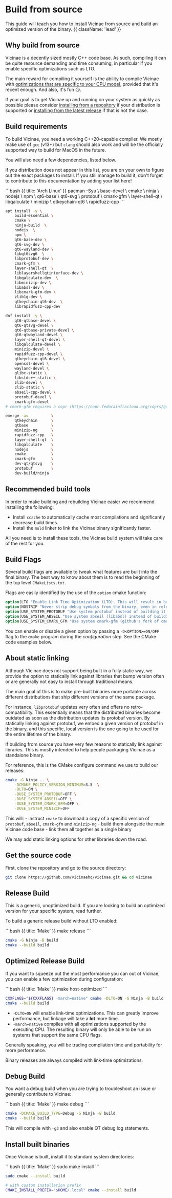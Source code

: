 # Build from source

This guide will teach you how to install Vicinae from source and build an optimized version of the binary. {{ className: 'lead' }}

## Why build from source 

Vicinae is a decently sized mostly C++ code base. As such, compiling it can be quite resource demanding and time consuming, in particular if you enable specific optimizations such as LTO.

The main reward for compiling it yourself is the ability to compile Vicinae with [optimizations that are specific to your CPU model](/build#optimized-build), provided that it's recent enough. And also, it's fun 😏.

If your goal is to get Vicinae up and running on your system as quickly as possible please consider [installing from a repository](/repo-install) if your distribution is supported or [installing from the latest release](/release-install) if that is not the case.

## Build requirements

To build Vicinae, you need a working C++20-capable compiler. We mostly make use of `gcc` (v13+) but `clang` should also work and will be the officially supported way to build for MacOS in the future.

You will also need a few dependencies, listed below.

If you distribution does not appear in this list, you are on your own to figure out the exact packages to install. 
If you still manage to build it, don't forget to contribute to this documentation by adding your list here!

<CodeGroup title="Install dependencies">
```bash {{ title: 'Arch Linux' }}
pacman -Syu			\
    base-devel 		\
    cmake			\
    ninja			\
    nodejs			\
    npm				\
    qt6-base		\
    qt6-svg			\
    protobuf		\
    cmark-gfm		\
    layer-shell-qt 	\
    libqalculate 	\
    minizip			\
    qtkeychain-qt6	\
    rapidfuzz-cpp
```

```bash {{ title: 'Ubuntu' }}
apt install -y \
    build-essential \
    cmake \
    ninja-build  \
    nodejs  \
    npm \
    qt6-base-dev \
    qt6-svg-dev \
    qt6-wayland-dev \
    libqt6svg6  \
    libprotobuf-dev \
    cmark-gfm \
    layer-shell-qt  \
    liblayershellqtinterface-dev \
    libqalculate-dev  \
    libminizip-dev \
    libabsl-dev \
    libcmark-gfm-dev \
    zlib1g-dev \
    qtkeychain-qt6-dev  \
    librapidfuzz-cpp-dev
```

```bash {{ title: 'Fedora' }}
dnf install -y \
    qt6-qtbase-devel \
    qt6-qtsvg-devel \
    qt6-qtbase-private-devel \
    qt6-qtwayland-devel \
    layer-shell-qt-devel \
    libqalculate-devel \
    minizip-devel \
    rapidfuzz-cpp-devel \
    qtkeychain-qt6-devel \
    openssl-devel \
    wayland-devel \
    glibc-static \
    libstdc++-static \
    zlib-devel \
    zlib-static \
    abseil-cpp-devel \
    protobuf-devel \
    cmark-gfm-devel
# cmark-gfm requires a copr (https://copr.fedorainfracloud.org/coprs/quadratech188/cmark-gfm/)
```

```bash {{ title: 'Gentoo Linux' }}
emerge -av			\
	qtkeychain		\
	qtbase			\
	minizip-ng		\
	rapidfuzz-cpp	\
	layer-shell-qt	\
	libqalculate	\
	nodejs			\
	cmake			\
	cmark-gfm		\
	dev-qt/qtsvg	\
	protobuf		\
	dev-build/ninja
```
</CodeGroup>

## Recommended build tools

In order to make building and rebuilding Vicinae easier we recommend installing the following:

- Install `ccache` to automatically cache most compilations and significantly decrease build times.
- Install the `mold` linker to link the Vicinae binary significantly faster.

All you need is to install these tools, the Vicinae build system will take care of the rest for you.

## Build Flags

Several build flags are available to tweak what features are built into the final binary.
The best way to know about them is to read the beginning of the top level `CMakeLists.txt`.

Flags are easily identified by the use of the `option` cmake function:

```cmake
option(LTO "Enable Link Time Optimization (LTO). This will result in better performance, but greatly increased compile time." OFF)
option(NOSTRIP "Never strip debug symbols from the binary, even in release mode. Note that symbols are never stripped for debug releases." OFF)
option(USE_SYSTEM_PROTOBUF "Use system protobuf instead of building it from source" ON)
option(USE_SYSTEM_ABSEIL "Use system abseil (libabsl) instead of building it from source" ON)
option(USE_SYSTEM_CMARK_GFM "Use system cmark-gfm (github's fork of cmark) instead of building it from source" ON)
```

You can enable or disable a given option by passing a `-D<OPTION>=ON/OFF` flag to the `cmake` program during the *configuration* step. See the CMake code examples below.

## About static linking

Although Vicinae does not support being built in a fully static way, we provide the option to statically link against libraries that bump version often
or are generally not easy to install through traditional means.

The main goal of this is to make pre-built binaries more portable across different distributions that ship different versions of the same package.

For instance, `libprotobuf` updates very often and offers no retro-compatibility. This essentially means that the distributed binaries become outdated as soon as the distribution updates
its protobuf version. By statically linking against protobuf, we embed a given version of protobuf in the binary, and this specific, local version is the one going to be used for the entire lifetime of the binary.

<Warning>
If building from source you have very few reasons to statically link against libraries. This is mostly intended to help people packaging Vicinae as a standalone binary.
</Warning>

For reference, this is the CMake configure command we use to build our releases:

```bash
cmake -G Ninja .. \
	-DCMAKE_POLICY_VERSION_MINIMUM=3.5  \
	-DLTO=ON \
	-DUSE_SYSTEM_PROTOBUF=OFF \
	-DUSE_SYSTEM_ABSEIL=OFF \
	-DUSE_SYSTEM_CMARK_GFM=OFF \
	-DUSE_SYSTEM_MINIZIP=OFF
```

This will:
	- instruct `cmake` to download a copy of a specific version of `protobuf`, `abseil`, `cmark-gfm` and `minizip-ng`
	- build them alongside the main Vicinae code base
	- link them all together as a single binary

<Note>
We may add static linking options for other libraries down the road.
</Note>


## Get the source code

First, clone the repository and go to the source directory:

```bash {{ title: 'Clone repo' }}
git clone https://github.com/vicinaehq/vicinae.git && cd vicinae
```

## Release Build

<Warning>
This is a generic, unoptimized build. If you are looking to build an optimized version for your specific system, read further.
</Warning>

To build a generic release build without LTO enabled:

<CodeGroup>
```bash {{ title: 'Make' }}
make release
```

```bash {{ title: 'CMake' }}
cmake -G Ninja -B build
cmake --build build 
```
</CodeGroup>

## Optimized Release Build

If you want to squeeze out the most performance you can out of Vicinae, you can enable a few optimization during configuration:

<CodeGroup>
```bash {{ title: 'Make' }}
make host-optimized
```

```bash {{ title: 'CMake' }}
CXXFLAGS="${CXXFLAGS} -march=native" cmake -DLTO=ON -G Ninja -B build
cmake --build build 
```
</CodeGroup>

- `-DLTO=ON` will enable link-time optimizations. This can greatly improve performance, but linkage will take a **lot** more time.
- `-march=native` compiles with all optimizations supported by the executing CPU. The resulting binary will only be able to be run on systems that support the same CPU flags.

Generally speaking, you will be trading compilation time and portability for more performance.

<Note>
Binary releases are always compiled with link-time optimizations.
</Note>

## Debug Build

You want a debug build when you are trying to troubleshoot an issue or generally contribute to Vicinae:

<CodeGroup>
```bash {{ title: 'Make' }}
make debug
```

```bash {{ title: 'CMake' }}
cmake -DCMAKE_BUILD_TYPE=Debug -G Ninja -B build
cmake --build build 
```
</CodeGroup>

This will compile with `-g3` and also enable QT debug log statements.

## Install built binaries

Once Vicinae is built, install it to standard system directories:

<CodeGroup>
```bash {{ title: 'Make' }}
sudo make install
```

```bash {{ title: 'CMake' }}
sudo cmake --install build

# with custom installation prefix
CMAKE_INSTALL_PREFIX="$HOME/.local" cmake --install build
```
</CodeGroup>

